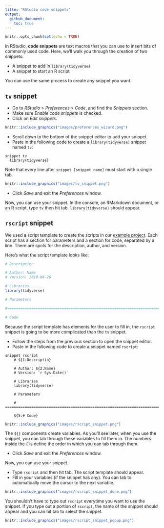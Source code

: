 ```yaml
---
title: "RStudio code snippets"
output: 
  github_document:
    toc: true
---
```


```r
knitr::opts_chunk$set(echo = TRUE)
```

In RStudio, __code snippets__ are text macros that you can use to insert bits of commonly used code. Here, we'll walk you through the creation of two snippets:

* A snippet to add in `library(tidyverse)`
* A snippet to start an R script

You can use the same process to create any snippet you want.

## `tv` snippet

* Go to _RStudio_ > _Preferences_ > _Code_, and find the _Snippets_ section. 
* Make sure _Enable code snippets_ is checked.
* Click on _Edit snippets_.

```r
knitr::include_graphics("images/preferences_wizard.png")
```

* Scroll down to the bottom of the snippet editor to add your snippet.
* Paste in the following code to create a `library(tidyverse)` snippet named `tv`:

```{}
snippet tv
  library(tidyverse)
```

Note that every line after `snippet [snippet name]` must start with a single tab.

```r
knitr::include_graphics("images/tv_snippet.png")
```

* Click _Save_ and exit the _Preferences_ window.

Now, you can use your snippet. In the console, an RMarkdown document, or an R script, type `tv` then hit tab. `library(tidyverse)` should appear.

## `rscript` snippet

We used a script template to create the scripts in our [example project](https://github.com/dcl-docs/project-example). Each script has a section for parameters and a section for code, separated by a line. There are spots for the description, author, and version.  

Here's what the script template looks like:

```r
# Description

# Author: Name
# Version: 2019-08-26

# Libraries
library(tidyverse)

# Parameters

#===============================================================================

# Code
```

Because the script template has elements for the user to fill in, the `rscript` snippet is going to be more complicated than the `tv` snippet.

* Follow the steps from the previous section to open the snippet editor.
* Paste in the following code to create a snippet named `rscript`:

```{}
snippet rscript
	# ${1:Descriptio}
	
	# Author: ${2:Name}
	# Version: `r Sys.Date()`
	
	# Libraries
	library(tidyverse)
	
	# Parameters
	
	# ============================================================================
	
	${5:# Code}
```

```r
knitr::include_graphics("images/rscript_snippet.png")
```

The `${}` components create variables. As you'll see later, when you use the snippet, you can tab through these variables to fill them in. The numbers inside the `{}`s define the order in which you can tab through them.

* Click _Save_ and exit the _Preferences_ window.

Now, you can use your snippet. 

* Type `rscript` and then hit tab. The script template should appear.
* Fill in your variables (if the snippet has any). You can tab to automatically move the cursor to the next variable. 

```r
knitr::include_graphics("images/rscript_snippet_done.png")
``` 

You shouldn't have to type out `rscript` everytime you want to use the snippet. If you type out a portion of `rscript`, the name of the snippet should appear and you can hit tab to select the snippet.

```r
knitr::include_graphics("images/rscript_snippet_popup.png")
```


